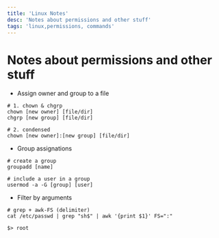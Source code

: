 ```yaml
---
title: 'Linux Notes'
desc: 'Notes about permissions and other stuff'
tags: 'linux,permissions, commands'
---
```


# Notes about permissions and other stuff

* Assign owner and group to a file

```
# 1. chown & chgrp
chown [new owner] [file/dir]
chgrp [new group] [file/dir]

# 2. condensed
chown [new owner]:[new group] [file/dir]
```

* Group assignations

```
# create a group
groupadd [name]

# include a user in a group
usermod -a -G [group] [user]
```

* Filter by arguments

```
# grep + awk-FS (delimiter)
cat /etc/passwd | grep "sh$" | awk '{print $1}' FS=":"

$> root
```

